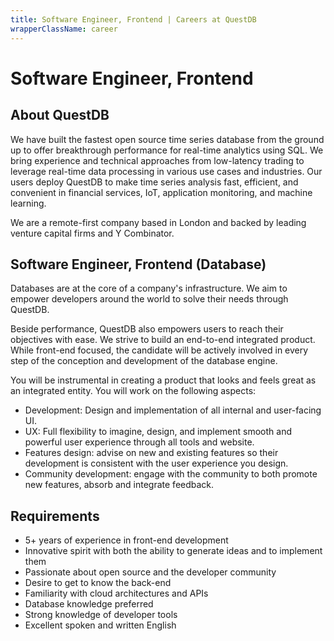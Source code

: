 ```yaml
---
title: Software Engineer, Frontend | Careers at QuestDB
wrapperClassName: career
---
```



<h1>Software Engineer, Frontend</h1>

<h2> About QuestDB</h2>

We have built the fastest open source time series database from the ground up to
offer breakthrough performance for real-time analytics using SQL. We bring
experience and technical approaches from low-latency trading to leverage
real-time data processing in various use cases and industries. Our users deploy
QuestDB to make time series analysis fast, efficient, and convenient in
financial services, IoT, application monitoring, and machine learning.

We are a remote-first company based in London and backed by leading venture
capital firms and Y Combinator.

<h2>Software Engineer, Frontend (Database)</h2>

Databases are at the core of a company's infrastructure. We aim to empower
developers around the world to solve their needs through QuestDB.

Beside performance, QuestDB also empowers users to reach their objectives with
ease. We strive to build an end-to-end integrated product. While front-end
focused, the candidate will be actively involved in every step of the conception
and development of the database engine.

You will be instrumental in creating a product that looks and feels great as an
integrated entity. You will work on the following aspects:

- Development: Design and implementation of all internal and user-facing UI.
- UX: Full flexibility to imagine, design, and implement smooth and powerful
  user experience through all tools and website.
- Features design: advise on new and existing features so their development is
  consistent with the user experience you design.
- Community development: engage with the community to both promote new features,
  absorb and integrate feedback.

<h2>Requirements</h2>

- 5+ years of experience in front-end development
- Innovative spirit with both the ability to generate ideas and to implement
  them
- Passionate about open source and the developer community
- Desire to get to know the back-end
- Familiarity with cloud architectures and APIs
- Database knowledge preferred
- Strong knowledge of developer tools
- Excellent spoken and written English

<CareerEmailUs title="Software Engineer, Frontend" />
